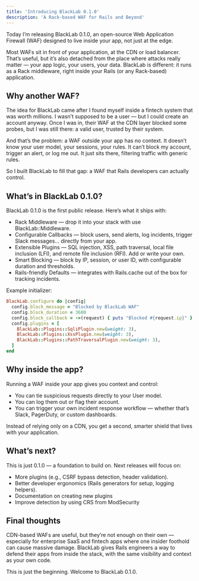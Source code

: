 ```yaml
---
title: 'Introducing BlackLab 0.1.0'
description: 'A Rack-based WAF for Rails and Beyond'
---
```


Today I’m releasing BlackLab 0.1.0, an open-source Web Application Firewall (WAF) designed to live inside your app, not just at the edge.

Most WAFs sit in front of your application, at the CDN or load balancer. That’s useful, but it’s also detached from the place where attacks really matter — your app logic, your users, your data.
BlackLab is different: it runs as a Rack middleware, right inside your Rails (or any Rack-based) application.

## Why another WAF?

The idea for BlackLab came after I found myself inside a fintech system that was worth millions.
I wasn’t supposed to be a user — but I could create an account anyway.
Once I was in, their WAF at the CDN layer blocked some probes, but I was still there: a valid user, trusted by their system.

And that’s the problem: a WAF outside your app has no context.
It doesn’t know your user model, your sessions, your rules. It can’t block my account, trigger an alert, or log me out.
It just sits there, filtering traffic with generic rules.

So I built BlackLab to fill that gap: a WAF that Rails developers can actually control.


## What’s in BlackLab 0.1.0?

BlackLab 0.1.0 is the first public release. Here’s what it ships with:

- Rack Middleware — drop it into your stack with use BlackLab::Middleware.
- Configurable Callbacks — block users, send alerts, log incidents, trigger Slack messages… directly from your app.
- Extensible Plugins — SQL injection, XSS, path traversal, local file inclusion (LFI), and remote file inclusion (RFI). Add or write your own.
- Smart Blocking — block by IP, session, or user ID, with configurable duration and thresholds.
- Rails-friendly Defaults — integrates with Rails.cache out of the box for tracking incidents.

Example initializer:

```ruby
BlackLab.configure do |config|
  config.block_message = "Blocked by BlackLab WAF"
  config.block_duration = 3600
  config.block_callback = ->(request) { puts "Blocked #{request.ip}" }
  config.plugins = [
    BlackLab::Plugins::SqliPlugin.new(weight: 3),
    BlackLab::Plugins::XssPlugin.new(weight: 3),
    BlackLab::Plugins::PathTraversalPlugin.new(weight: 3),
  ]
end
```

## Why inside the app?

Running a WAF inside your app gives you context and control:
- You can tie suspicious requests directly to your User model.
- You can log them out or flag their account.
- You can trigger your own incident response workflow — whether that’s Slack, PagerDuty, or custom dashboards.

Instead of relying only on a CDN, you get a second, smarter shield that lives with your application.

## What’s next?

This is just 0.1.0 — a foundation to build on. Next releases will focus on:

- More plugins (e.g., CSRF bypass detection, header validation).
- Better developer ergonomics (Rails generators for setup, logging helpers).
- Documentation on creating new plugins
- Improve detection by using CRS from ModSecurity

## Final thoughts

CDN-based WAFs are useful, but they’re not enough on their own — especially for enterprise SaaS and fintech apps where one insider foothold can cause massive damage.
BlackLab gives Rails engineers a way to defend their apps from inside the stack, with the same visibility and context as your own code.

This is just the beginning.
Welcome to BlackLab 0.1.0.